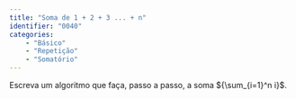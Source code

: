 ```yaml
---
title: "Soma de 1 + 2 + 3 ... + n" 
identifier: "0040"
categories:
    - "Básico"
    - "Repetição"
    - "Somatório"
---
```


::: {.exercicio .avalia-algoritmo}
Escreva um algoritmo que faça, passo a passo, a soma ${\sum_{i=1}^n i}$.
:::

